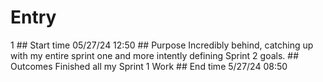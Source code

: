 # Entry
1
## Start time
05/27/24 12:50
## Purpose
Incredibly behind, catching up with my entire sprint one and more intently defining Sprint 2 goals.
## Outcomes
Finished all my Sprint 1 Work
## End time
5/27/24 08:50


